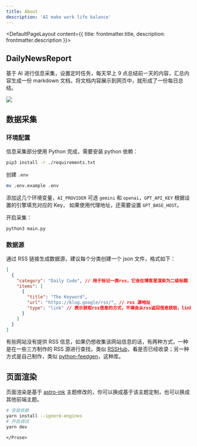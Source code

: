 ```yaml
---
title: About
description: 'AI make work life balance'
---
```



<DefaultPageLayout content={{ title: frontmatter.title, description: frontmatter.description }}>
    <Prose>

## DailyNewsReport

基于 AI 进行信息采集，设置定时任务，每天早上 9 点总结前一天的内容，汇总内容生成一份 markdown 文档，将文档内容展示到网页中，就形成了一份每日总结。

![](https://cdn.zhangferry.com/Images/202402210023524.png)

## 数据采集

### 环境配置

信息采集部分使用 Python 完成，需要安装 python 依赖：

```bash
pip3 install -r ./requirements.txt
```

创建 `.env`

```bash
mv .env.example .env
```

添加这几个环境变量，`AI_PROVIDER` 可选 `gemini` 和 `openai`，`GPT_API_KEY` 根据设置的引擎填充对应的 Key，
如果使用代理地址，还需要设置 `GPT_BASE_HOST`。

开启采集：

```bash
python3 main.py
```

### 数据源

通过 RSS 链接生成数据源，建议每个分类创建一个 json 文件，格式如下：

```json
[
  {
    "category": "Daily Code", // 用于标记一类rss，它会在博客里渲染为二级标题
    "items": [
      {
        "title": "The Keyword",
        "url": "https://blog.google/rss/", // rss 源地址
        "type": "link" // 表示获取rss信息的方式，不填会从rss返回信息获取，link：会从原始链接获取，code：会通过github api 获取readme信息
      }
    ]
  }
]
```

有些网站没有提供 RSS 信息，如果仍想收集该网站信息的话，有两种方式，一种是在一些三方制作的 RSS 源进行查找，类似 [RSSHub](https://docs.rsshub.app)，看是否已经收录；另一种方式是自己制作，类似 [python-feedgen](https://github.com/lkiesow/python-feedgen)，这种库。

## 页面渲染

页面渲染是基于 [astro-ink](https://github.com/one-aalam/astro-ink) 主题修改的，你可以换成基于该主题定制，也可以换成其他前端主题。

```bash
# 安装依赖
yarn install --ignore-engines
# 开启调试
yarn dev
```


    </Prose>
</DefaultPageLayout>
